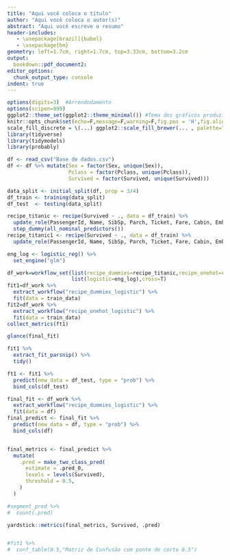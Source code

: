 ```yaml
---
title: "Aqui você coloca o título"
author: "Aqui você coloca o autor(s)"
abstract: "Aqui você escreve o resumo"
header-includes:
   - \usepackage[brazil]{babel}
   - \usepackage{bm}
geometry: left=1.7cm, right=1.7cm, top=3.33cm, bottom=3.2cm
output:
  bookdown::pdf_document2:
editor_options:
  chunk_output_type: console
indent: true
---
```




```r

options(digits=3)  #Arrendodamento
options(scipen=999)
ggplot2::theme_set(ggplot2::theme_minimal()) #Tema dos gráficos produzidos no ggplot2
knitr::opts_chunk$set(echo=F,message=F,warning=F,fig.pos = 'H',fig.align = 'center',fig.width=7.8, fig.height=4.85)
scale_fill_discrete = \(...) ggplot2::scale_fill_brewer(... , palette="Set2") #Fixa a scale do fill dos gráficos do ggplot2
library(tidyverse)
library(tidymodels)
library(probably)

```




```r
df <- read_csv("Base de dados.csv")
df <- df %>% mutate(Sex = factor(Sex, unique(Sex)), 
                    Pclass = factor(Pclass, unique(Pclass)),
                    Survived = factor(Survived, unique(Survived)))
```

```r
data_split <- initial_split(df, prop = 3/4)
df_train <- training(data_split)
df_test  <- testing(data_split)

recipe_titanic <- recipe(Survived ~ ., data = df_train) %>% 
  update_role(PassengerId, Name, SibSp, Parch, Ticket, Fare, Cabin, Embarked, new_role = "ID") %>% 
  step_dummy(all_nominal_predictors())
recipe_titanic1 <- recipe(Survived ~ ., data = df_train) %>% 
  update_role(PassengerId, Name, SibSp, Parch, Ticket, Fare, Cabin, Embarked, new_role = "ID")

eng_log <- logistic_reg() %>% 
  set_engine("glm")

df_work=workflow_set(list(recipe_dummies=recipe_titanic,recipe_onehot=recipe_titanic1),
                     list(logistic=eng_log),cross=T)
fit1=df_work %>% 
  extract_workflow("recipe_dummies_logistic") %>% 
  fit(data = train_data)
fit2=df_work %>% 
  extract_workflow("recipe_onehot_logistic") %>% 
  fit(data = train_data)
collect_metrics(ft1)

glance(final_fit)

fit1 %>%
  extract_fit_parsnip() %>% 
  tidy()

ft1 <- fit1 %>%  
  predict(new_data = df_test, type = "prob") %>% 
  bind_cols(df_test)

final_fit <- df_work %>% 
  extract_workflow("recipe_dummies_logistic") %>% 
  fit(data = df)
final_predict <- final_fit %>%  
  predict(new_data = df, type = "prob") %>% 
  bind_cols(df)


final_metrics <- final_predict %>%
  mutate(
    .pred = make_two_class_pred(
      estimate = .pred_0, 
      levels = levels(Survived), 
      threshold = 0.5,
    )
  ) 

#segment_pred %>%
#  count(.pred)

yardstick::metrics(final_metrics, Survived, .pred)


#fit1 %>% 
#  conf_table(0.5,"Matriz de Confusão com ponte de corte 0.5")
```




